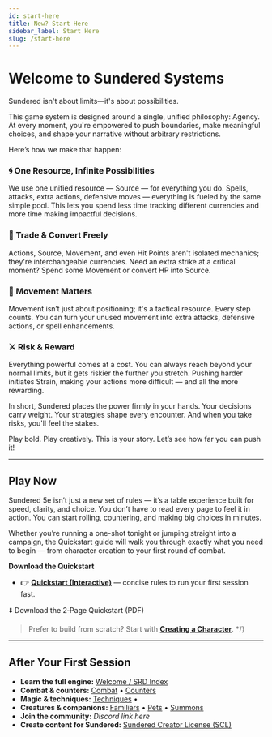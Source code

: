 ```yaml
---
id: start-here
title: New? Start Here
sidebar_label: Start Here
slug: /start-here
---
```


# Welcome to Sundered Systems

Sundered isn't about limits—it's about possibilities.

This game system is designed around a single, unified philosophy: Agency. At every moment, you're empowered to push boundaries, make meaningful choices, and shape your narrative without arbitrary restrictions.

Here’s how we make that happen:

### 🌀 One Resource, Infinite Possibilities
We use one unified resource — Source — for everything you do. Spells, attacks, extra actions, defensive moves — everything is fueled by the same simple pool. This lets you spend less time tracking different currencies and more time making impactful decisions.

### 🔄 Trade & Convert Freely
Actions, Source, Movement, and even Hit Points aren't isolated mechanics; they're interchangeable currencies. Need an extra strike at a critical moment? Spend some Movement or convert HP into Source.

### 🧭 Movement Matters
Movement isn’t just about positioning; it's a tactical resource. Every step counts. You can turn your unused movement into extra attacks, defensive actions, or spell enhancements.

### ⚔️ Risk & Reward
Everything powerful comes at a cost. You can always reach beyond your normal limits, but it gets riskier the further you stretch. Pushing harder initiates Strain, making your actions more difficult — and all the more rewarding.

In short, Sundered places the power firmly in your hands. Your decisions carry weight. Your strategies shape every encounter. And when you take risks, you'll feel the stakes.

Play bold. Play creatively. This is your story. Let’s see how far you can push it!

---

## Play Now

Sundered 5e isn’t just a new set of rules — it’s a table experience built for speed, clarity, and choice. 
You don’t have to read every page to feel it in action. You can start rolling, countering, and making big choices in minutes.

Whether you’re running a one-shot tonight or jumping straight into a campaign, the Quickstart guide will walk you through exactly what you need to begin — from character creation to your first round of combat.

**Download the Quickstart**  
- 👉 **[Quickstart (Interactive)](./quickstart-interactive)** — concise rules to run your first session fast.  

<Link className="button button--primary button--lg" to="/downloads/quickstart.pdf">
  ⬇️ Download the 2‑Page Quickstart (PDF)
</Link>




>
> Prefer to build from scratch? Start with **[Creating a Character](/docs/creating-a-character)**.
*/}
---

## After Your First Session

- **Learn the full engine:** [Welcome / SRD Index](./start-here)  
- **Combat & counters:** [Combat](./combat) • [Counters](./counters)  
- **Magic & techniques:** [Techniques](./techniques) • 
- **Creatures & companions:** [Familiars](./familiars) • [Pets](./pets) • [Summons](./summoned-creatures)  
- **Join the community:** _Discord link here_  
- **Create content for Sundered:** [Sundered Creator License (SCL)](./SCL)
